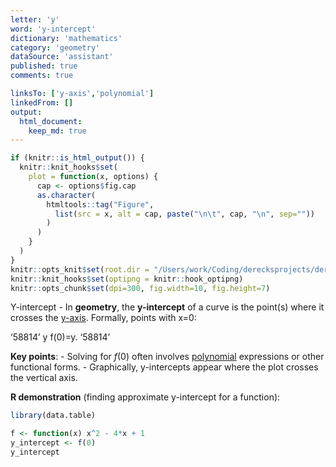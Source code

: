 ```yaml
---
letter: 'y'
word: 'y-intercept'
dictionary: 'mathematics'
category: 'geometry'
dataSource: 'assistant'
published: true
comments: true

linksTo: ['y-axis','polynomial']
linkedFrom: []
output:
  html_document:
    keep_md: true
---
```


```r
if (knitr::is_html_output()) {
  knitr::knit_hooks$set(
    plot = function(x, options) {
      cap <- options$fig.cap
      as.character(
        htmltools::tag("Figure",
          list(src = x, alt = cap, paste("\n\t", cap, "\n", sep=""))
        )
      )
    }
  )
}
knitr::opts_knit$set(root.dir = "/Users/work/Coding/derecksprojects/derecksnotes.com-playground/derecksnotes.com/client/src/app/dictionaries/mathematics/definitions")
knitr::knit_hooks$set(optipng = knitr::hook_optipng)
knitr::opts_chunk$set(dpi=300, fig.width=10, fig.height=7)
```

<a id="y-intercept">Y-intercept</a> - In **geometry**, the **y-intercept** of a curve is the point(s) where it crosses the [y-axis](#y-axis). Formally, points with x=0:

'58814'
\text{Find } y \text{ such that } f(0)=y.
'58814'

**Key points**:
- Solving for $f(0)$ often involves [polynomial](#polynomial) expressions or other functional forms.
- Graphically, y-intercepts appear where the plot crosses the vertical axis.

**R demonstration** (finding approximate y-intercept for a function):

```r
library(data.table)

f <- function(x) x^2 - 4*x + 1
y_intercept <- f(0)
y_intercept
```
